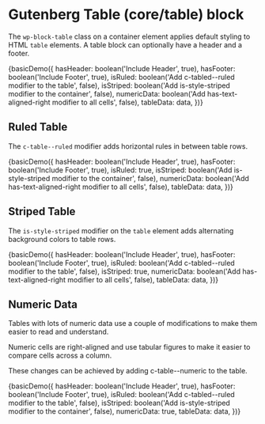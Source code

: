 
<Meta title="Components/Vendor/Wordpress/Table" decorators={[withKnobs]} />

# Gutenberg Table (core/table) block

The `wp-block-table` class on a container element applies default styling to HTML `table` elements.
A table block can optionally have a header and a footer.

<Preview>
  <Story name="Basic">
    {basicDemo({
      hasHeader: boolean('Include Header', true),
      hasFooter: boolean('Include Footer', true),
      isRuled: boolean('Add c-tabled--ruled modifier to the table', false),
      isStriped: boolean('Add is-style-striped modifier to the container', false),
      numericData: boolean('Add has-text-aligned-right modifier to all cells', false),
      tableData: data,
    })}
  </Story>
</Preview>

## Ruled Table

The `c-table--ruled` modifier adds horizontal rules in between table rows.

<Preview>
  <Story name="Ruled">
    {basicDemo({
      hasHeader: boolean('Include Header', true),
      hasFooter: boolean('Include Footer', true),
      isRuled: true,
      isStriped: boolean('Add is-style-striped modifier to the container', false),
      numericData: boolean('Add has-text-aligned-right modifier to all cells', false),
      tableData: data,
    })}
  </Story>
</Preview>

## Striped Table

The `is-style-striped` modifier on the `table` element adds alternating background colors to table rows.

<Preview>
  <Story name="Striped">
    {basicDemo({
      hasHeader: boolean('Include Header', true),
      hasFooter: boolean('Include Footer', true),
      isRuled: boolean('Add c-tabled--ruled modifier to the table', false),
      isStriped: true,
      numericData: boolean('Add has-text-aligned-right modifier to all cells', false),
      tableData: data,
    })}
  </Story>
</Preview>

## Numeric Data

Tables with lots of numeric data use a couple of modifications to make them
easier to read and understand.

Numeric cells are right-aligned and use tabular figures to make it easier to
compare cells across a column.

These changes can be achieved by adding c-table--numeric to the table.

<Preview>
  <Story name="Numeric Data">
    {basicDemo({
      hasHeader: boolean('Include Header', true),
      hasFooter: boolean('Include Footer', true),
      isRuled: boolean('Add c-tabled--ruled modifier to the table', false),
      isStriped: boolean('Add is-style-striped modifier to the container', false),
      numericData: true,
      tableData: data,
    })}
  </Story>
</Preview>
